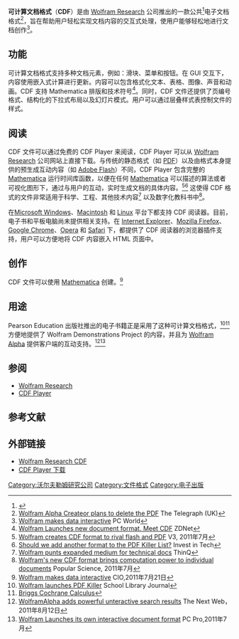 {{Infobox file format
| name                   = CDF（可计算文档格式）
| logo                   =
| icon                   = 
| iconcaption            = 
| screenshot             =  
| caption                =  
| extension              = .cdf
| mime                   =
application/cdf
| typecode               =  
| magic                  =  
| owner                  = [[Wolfram_Research|Wolfram Research]]
| released               = {{Start date|2011|07|21}}<!-- {{Start date|YYYY|mm|dd|df=yes}} -->
| latest release version = 
| latest release date    = <!-- {{Start date and age|YYYY|mm|dd|df=yes}} -->
| genre                  =
| container for          =
| contained by           =
| extended from          =
| extended to            =
| standard               =  
| free                   =
| url                    = [http://www.wolfram.com/cdf CDF（可计算文档格式）]
}}

'''可计算文档格式'''（'''CDF'''）是由 [[Wolfram_Research|Wolfram Research]] 公司推出的一款公共<ref>{{cite web|title=About CDFs|url=http://www.wolfram.com/cdf/faq/#aboutcdf|publisher=[[Wolfram_Research|Wolfram Research]]|access-date=2016-03-26|archive-date=2020-10-27|archive-url=https://web.archive.org/web/20201027145810/https://www.wolfram.com/cdf/faq/#aboutcdf|dead-url=no}}</ref>电子文档格式<ref>[http://www.telegraph.co.uk/technology/news/8561619/Wolfram-Alpha-creator-plans-to-delete-the-PDF.html Wolfram Alpha Createor plans to delete the PDF] {{Wayback|url=http://www.telegraph.co.uk/technology/news/8561619/Wolfram-Alpha-creator-plans-to-delete-the-PDF.html |date=20200805163824 }} The Telegraph (UK)</ref>，旨在帮助用户轻松实现文档内容的交互式处理，使用户能够轻松地进行文档创作<ref>[http://www.pcworld.com/businesscenter/article/236202/wolfram_makes_data_interactive.html Wolfram makes data interactive] {{Wayback|url=http://www.pcworld.com/businesscenter/article/236202/wolfram_makes_data_interactive.html |date=20120113204719 }} PC World</ref>。

==功能==
可计算文档格式支持多种文档元素，例如：滑块、菜单和按钮。在 GUI 交互下，内容使用嵌入式计算进行更新。内容可以包含格式化文本、表格、图像、声音和动画。CDF 支持 Mathematica 排版和技术符号<ref>[http://www.zdnet.com/blog/btl/wolfram-launches-new-document-format-meet-cdf/52917 Wolfram Launches new document format. Meet CDF] {{Wayback|url=http://www.zdnet.com/blog/btl/wolfram-launches-new-document-format-meet-cdf/52917 |date=20120102032158 }} ZDNet</ref>。同时，CDF 文件还提供了页编号格式、结构化的下拉式布局以及幻灯片模式。用户可以通过层叠样式表控制文件的样式。

==阅读==
CDF 文件可以通过免费的 CDF Player 来阅读，CDF Player 可以从 [[Wolfram_Research|Wolfram Research]] 公司网站上直接下载。与传统的静态格式（如 [[PDF|PDF]]）以及由格式本身提供的预生成互动内容（如 [[Adobe_Flash|Adobe Flash]]）不同，CDF Player 包含完整的 [[Mathematica|Mathematica]] 运行时间库函数，以便在任何 [[Mathematica|Mathematica]] 可以描述的算法或者可视化图形下，通过与用户的互动，实时生成文档的具体内容。<ref>[http://www.v3.co.uk/v3-uk/news/2095753/wolfram-creates-cdf-format-rival-flash-pdf Wolfram creates CDF format to rival flash and PDF] {{Wayback|url=http://www.v3.co.uk/v3-uk/news/2095753/wolfram-creates-cdf-format-rival-flash-pdf |date=20120330015919 }} V3, 2011年7月</ref><ref>[http://www.investintech.com/resources/blog/archives/1874-should-we-add-another-format-to-the-pdf-killer-list.html Should we add another format to the PDF Killer List?] {{Wayback|url=http://www.investintech.com/resources/blog/archives/1874-should-we-add-another-format-to-the-pdf-killer-list.html |date=20120308095324 }} Invest in Tech</ref> 这使得 CDF 格式的文件非常适用于科学、工程、其他技术内容<ref>[http://www.thinq.co.uk/2011/7/21/wolfram-punts-expanded-medium-technical-docs/ Wolfram punts expanded medium for technical docs] {{Wayback|url=http://www.thinq.co.uk/2011/7/21/wolfram-punts-expanded-medium-technical-docs/ |date=20110725121540 }} ThinQ</ref> 以及数字化教科书中<ref>[http://www.popsci.com/gadgets/article/2011-07/wolframs-new-cdf-format-brings-computation-power-individual-document Wolfram's new CDF format brings computation power to individual documents] {{Wayback|url=http://www.popsci.com/gadgets/article/2011-07/wolframs-new-cdf-format-brings-computation-power-individual-document |date=20110724030721 }} Popular Science, 2011年7月</ref>。

在[[Microsoft_Windows|Microsoft Windows]]、[[Macintosh|Macintosh]] 和 [[Linux|Linux]] 平台下都支持 CDF 阅读器。目前，电子书和平板电脑尚未提供相关支持。在 [[Internet_Explorer|Internet Explorer]]、[[Mozilla_Firefox|Mozilla Firefox]]、[[Google_Chrome|Google Chrome]]、[[Opera|Opera]] 和 [[Safari|Safari]] 下，都提供了 CDF 阅读器的浏览器插件支持，用户可以方便地将 CDF 内容嵌入 HTML 页面中。

==创作==
CDF 文件可以使用 [[Mathematica|Mathematica]] 创建。<ref>[http://www.cio.com.au/article/394473/wolfram_makes_data_interactive/ Wolfram makes data interactive] {{Wayback|url=http://www.cio.com.au/article/394473/wolfram_makes_data_interactive/ |date=20191206195221 }} CIO,2011年7月21日</ref>

==用途==
Pearson Education 出版社推出的电子书籍正是采用了这种可计算文档格式，<ref>[http://www.schoollibraryjournal.com/slj/home/891371-312/wolfram_launches_pdf_killer.html.csp Wolfram launches PDF Killer] {{Wayback|url=http://www.schoollibraryjournal.com/slj/home/891371-312/wolfram_launches_pdf_killer.html.csp |date=20120428031145 }} School Library Journal</ref><ref>[http://www.pearsonhighered.com/briggscochran1einfo/ Briggs Cochrane Calculus]</ref> 方便地提供了 Wolfram Demonstrations Project 的内容，并且为 [[Wolfram_Alpha|Wolfram Alpha]] 提供客户端的互动支持。<ref>[http://thenextweb.com/apps/2011/08/12/wolfram-alpha-adds-powerful-interactive-search-results/ WolframAlpha adds powerful unteractive search results] {{Wayback|url=http://thenextweb.com/apps/2011/08/12/wolfram-alpha-adds-powerful-interactive-search-results/ |date=20110824020347 }} The Next Web，2011年8月12日</ref><ref>[http://www.pcpro.co.uk/news/enterprise/368815/wolfram-launches-its-own-interactive-document-format Wolfram Launches its own interactive document format] {{Wayback|url=http://www.pcpro.co.uk/news/enterprise/368815/wolfram-launches-its-own-interactive-document-format |date=20111231081210 }} PC Pro,2011年7月</ref>

== 参阅 ==
* [[Wolfram_Research|Wolfram Research]]
* [[CDF_Player|CDF Player]]

== 参考文献 ==
{{Reflist}}

== 外部链接 ==
* [http://www.wolfram.com/cdf/ Wolfram Research CDF]{{Wayback|url=http://www.wolfram.com/cdf/ |date=20210224120940 }}
* [http://www.wolfram.com/cdf-player/ CDF Player 下载]{{Wayback|url=http://www.wolfram.com/cdf-player/ |date=20110718075312 }}

[[Category:沃尔夫勒姆研究公司|Category:沃尔夫勒姆研究公司]]
[[Category:文件格式|Category:文件格式]]
[[Category:电子出版|Category:电子出版]]